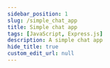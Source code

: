 ---
sidebar_position: 1
slug: /simple_chat_app
title: Simple chat app
tags: [JavaScript, Express.js]
description: A simple chat app
hide_title: true
custom_edit_url: null
---


<SimpleChatApp />
